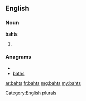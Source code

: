 ==English==

===Noun===
'''bahts'''

# {{plural of|[[baht]]}}

===Anagrams===
* {{alphagram|abhst}}
* [[baths#English|baths]]


[[Category:English plurals]]

[[ar:bahts]]
[[fr:bahts]]
[[mg:bahts]]
[[my:bahts]]